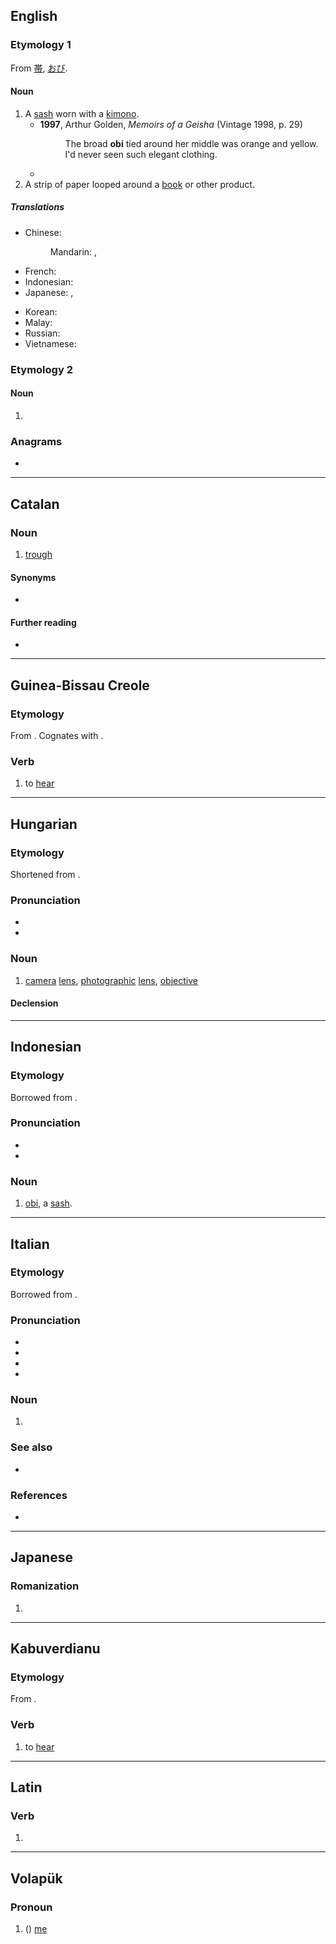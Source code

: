 ==English==
{{wikipedia|Obi (sash)}}
{{wikipedia|Obi (publishing)}}

===Etymology 1===
From {{etyl|ja|en}} [[帯]], [[おび]].

====Noun====
{{en-noun|obi}}

# A [[sash]] worn with a [[kimono]].
#* '''1997''', Arthur Golden, ''Memoirs of a Geisha'' (Vintage 1998, p. 29)
#*: The broad '''obi''' tied around her middle was orange and yellow. I'd never seen such elegant clothing.
#* {{quote-book|lang=en|title=Women of the Mito Domain: Recollections of Samurai Family Life|author=Kikue Yamakawa, ‎Kate Wildman Nakai|year=2001|passage=They had known nothing of woolen cloth, but now the popularity of '''obi''' made of imported grogram spread like wildfire. This popularity produced various stories in its wake.}}
# A strip of paper looped around a [[book]] or other product.

=====Translations=====
{{trans-top|a kimono sash}}
* Chinese:
*: Mandarin: {{t|cmn|寬腰帶|sc=Hani}}, {{t|cmn|宽腰带|tr=kuān yāodài|sc=Hani}} {{qualifier|no exact term exists}}
* French: {{t+|fr|obi|m}}
* Indonesian: {{t+|id|obi}}
* Japanese: {{t+|ja|帯|tr=おび, obi}}, {{t+|ja|おび|tr=obi}}
{{trans-mid}}
* Korean: {{t|ko|오비}}
* Malay: {{t|ms|obi}}
* Russian: {{t+|ru|о́би|m}}
* Vietnamese: {{t|vi|dải lưng thêu}}
{{trans-bottom}}

===Etymology 2===

====Noun====
{{en-noun|~}}

# {{alt form|obeah|lang=en}}

===Anagrams===
* {{anagrams|en|a=bio|BOI|Bio|Boi|IBO|IOB|Ibo|bio|bio-|bio.|boi}}

----

==Catalan==

===Noun===
{{ca-noun|m}}

# [[trough]] {{gloss|container for feeding or watering animals}}

====Synonyms====
* {{l|ca|cóm}}

====Further reading====
* {{R:IEC2}}

----

==Guinea-Bissau Creole==

===Etymology===
From {{der|pov|pt|ouvir}}. Cognates with {{cog|kea|obi}}.

===Verb===
{{head|pov|verb}}

# to [[hear]]

----

==Hungarian==

===Etymology===
Shortened from {{af|hu|objektív|-i|t1=camera lens|t2=diminutive suffix|pos=noun}}.

===Pronunciation===
* {{hu-IPA}}
* {{hyphenation|obi|lang=hu}}

===Noun===
{{hu-noun|k}}

# {{lb|hu|photography|slang|nocat=y}} [[camera]] [[lens]], [[photographic]] [[lens]], [[objective]]
#: {{syn|hu|objektív|optika}}

====Declension====
{{hu-infl-nom|obi|o}}{{hu-pos-tok|obi|ja}}

----

==Indonesian==
{{wikipedia|lang=id}}

===Etymology===
Borrowed from {{bor|id|ja|帯|tr=[[おび]], obi||obi, belt}}.

===Pronunciation===
* {{IPA|/o.bi/|lang=id}}
* {{hyphenation|o|bi|lang=id}}

===Noun===
{{id-noun|-}}
# [[obi]], a [[sash]].

----

==Italian==

===Etymology===
Borrowed from {{bor|it|ja|帯|tr=[[おび]], obi||obi, belt}}.

===Pronunciation===
* {{IPA|/ˈɔ.bi/|[ˈɔːbi]|lang=it}}
* {{rhymes|ɔbi|lang=it}}
* {{it-stress|òbi}}
* {{hyph|o|bi|lang=it}}

===Noun===
{{it-noun|m|-}}

# {{l|en|obi}} {{gloss|sash worn with a kimono}}

===See also===
* {{l|it|chimono}}

===References===
* {{R:it:Trec}}

----

==Japanese==

===Romanization===
{{ja-romaji}}

# {{ja-romanization of|おび}}

----

==Kabuverdianu==

===Etymology===
From {{der|kea|pt|ouvir}}.

===Verb===
{{head|kea|verb}}

# to [[hear]]

----

==Latin==

===Verb===
{{la-verb-form|obī}}

# {{inflection of|obeō||2|s|actv|impr|lang=la}}

----

==Volapük==

===Pronoun===
{{head|vo|pronoun form}}

# ({{inflection of|ob||acc|s|lang=vo}}) [[me]]